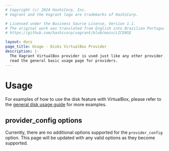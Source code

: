 ```yaml
---
# Copyright (c) 2024 HashiCorp, Inc.
# Vagrant and the Vagrant logo are trademarks of HashiCorp.

# Licensed under the Business Source License, Version 1.1.
# The original work was translated from English into Brazilian Portuguese.
# https://github.com/hashicorp/vagrant/blob/main/LICENSE

layout: docs
page_title: Usage - Disks VirtualBox Provider
description: |-
  The Vagrant VirtualBox provider is used just like any other provider. Please
  read the general basic usage page for providers.
---
```


# Usage

For examples of how to use the disk feature with VirtualBox, please refer to the
[general disk usage guide](/vagrant/docs/disks/usage) for more examples.

## provider_config options

Currently, there are no additional options supported for the `provider_config` option.
This page will be updated with any valid options as they become supported.
